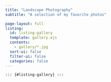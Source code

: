 ```yaml
---
title: "Landscape Photography"
subtitle: "A selection of my favorite photos" 

page-layout: full
listing:
  id: listing-gallery
  template: gallery.ejs
  contents:
    - gallery/*.jpg
  sort-ui: false
  filter-ui: false
  categories: false
---
```

```         
::: {#listing-gallery} :::
```
